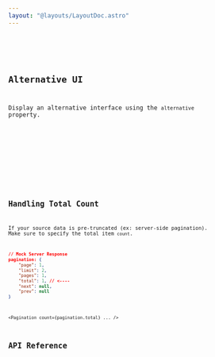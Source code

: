 ```yaml
---
layout: "@layouts/LayoutDoc.astro"
---
```




<Preview client:load>
  <Fragment slot="preview">
    <Example client:load />
  </Fragment>
  <Fragment slot="code">
    <Code code={ExampleRaw} lang="svelte" />
  </Fragment>
</Preview>

## Alternative UI

Display an alternative interface using the `alternative` property.

<Preview client:load>
  <Fragment slot="preview">
    <ExampleAlt client:load />
  </Fragment>
  <Fragment slot="code">
    <Code code={ExampleAltRaw} lang="svelte" />
  </Fragment>
</Preview>

## Handling Total Count

If your source data is pre-truncated (ex: server-side pagination). Make sure to specify the total item `count`.

```json
// Mock Server Response
pagination: {
	"page": 1,
	"limit": 2,
	"pages": 1,
	"total": 1, // <----
	"next": null,
	"prev": null
}
```

```svelte
<Pagination count={pagination.total} ... />
```

## API Reference

<ApiTable />
